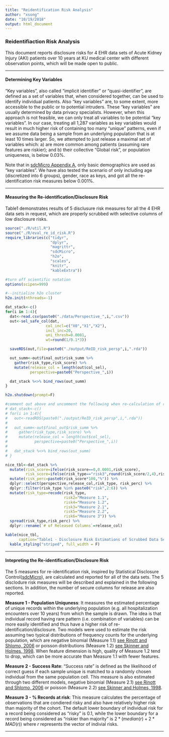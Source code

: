 ```yaml
---
title: "Reidentification Risk Analysis"
author: "xsong"
date: "10/19/2018"
output: html_document
---
```


### Reidentifiaction Risk Analysis ###

This document reports disclosure risks for 4 EHR data sets of Acute Kidney Injury (AKI) patients over 10 years at KU medical center with different observation points, which will be made open to public. 

***

#### Determining Key Variables ####
"Key variables", also called "implicit identifier" or "quasi-identifier", are defined as a set of variables that, when considered together, can be used to identify individual patients. Also "key variables" are, to some extent, more accessible to the public or to potential intruders. These "key variables" are usually determined by data privacy specialists. However, when this approach is not feasible, we can only treat all variables to be potential "key variables". In our case, treating all 1,287 variables as key variables would result in much higher risk of containing too many "unique" patterns, even if we assume data being a sample from an underlying population that is at least 10 times larger. So, we attempted to just release a maximal set of variables which: a) are more common among patients (assuming rare features are riskier); and b) their collective "Global risk", or population uniqueness, is below 0.03%. 

Note that in [sdcMicro Appendix A], only basic demographics are used as "key variables". We have also tested the scenario of only including age (discretized into 6 groups), gender, race as keys, and got all the re-identification risk measures below 0.001%.

[sdcMicro Appendix A]: https://cran.r-project.org/web/packages/sdcMicro/vignettes/sdc_guidelines.pdf

***

#### Measuring the Re-identification/Disclosure Risk ####
Table1 demonstrates results of 5 disclusure risk measures for all the 4 EHR data sets in request, which are properly scrubbed with selective columns of low disclosure risks.

```r
source("./R/util.R")
source("./R/eval_re_id_risk.R")
require_libraries(c("tidyr",
                    "dplyr",
                    "magrittr",
                    "sdcMicro",
                    "h2o",
                    "scales",
                    "knitr",
                    "kableExtra"))

#turn off scientific notation
options(scipen=999)

#--initialize h2o cluster
h2o.init(nthreads=-1)

dat_stack<-c()
for(i in 1:4){
  dat<-read.csv(paste0("./data/Perspective_",i,".csv"))
  out<-sel_safe_col(dat,
                  col_incl=c("X0","X1","X2"),
                  incl_inc=20,
                  uni_thresh=0.0001,
                  wt=round(1/0.1*3))

  saveRDS(out,file=paste0("./output/ReID_risk_persp",i,".rda"))

  out_summ<-out$final_out$risk_summ %>%
    gather(risk_type,risk_score) %>%
    mutate(release_col = length(out$col_sel),
           perspective=paste0("Perspective_",i))

  dat_stack %<>% bind_rows(out_summ)
}

h2o.shutdown(prompt=F)

#comment out above and uncomment the following when re-calculation of risk is not necessary
# dat_stack<-c()
# for(i in 1:4){
#   out<-readRDS(paste0("./output/ReID_risk_persp",i,".rda"))
# 
#   out_summ<-out$final_out$risk_summ %>%
#     gather(risk_type,risk_score) %>%
#     mutate(release_col = length(out$col_sel),
#            perspective=paste0("Perspective_",i))
# 
#   dat_stack %<>% bind_rows(out_summ)
# }

```

```r
nice_tbl<-dat_stack %>%
  mutate(risk_score=ifelse(risk_score==0,0.0001,risk_score),
         risk_score=ifelse(risk_type=="risk3",round(risk_score/2,4),risk_score)) %>%
  mutate(risk_perc=paste0(risk_score*100,"%")) %>%
  dplyr::select(perspective,release_col,risk_type, risk_perc) %>%
  dplyr::filter(risk_type %in% paste0("risk",2:6)) %>%
  mutate(risk_type=recode(risk_type,
                          risk2="Measure 1.1",
                          risk4="Measure 1.2",
                          risk3="Measure 2.1",
                          risk5="Measure 2.2",
                          risk6="Measure 3")) %>%
  spread(risk_type,risk_perc) %>%
  dplyr::rename(`# of Released Columns`=release_col)

kable(nice_tbl,
      caption="Table1 - Disclosure Risk Estimations of Scrubbed Data Sets") %>%
  kable_styling("striped", full_width = F)
```

***

#### Intepreting the Re-identification/Disclosure Risk ####
The 5 measures for re-identification risk, inspired by Statistical Disclosure Control([sdcMicro]), are calculated and reported for all of the data sets. The 5 disclodure risk measures will be described and explained in the following sections. In addition, the number of secure columns for release are also reported. 

[sdcMicro]: https://cran.r-project.org/web/packages/sdcMicro/vignettes/sdc_guidelines.pdf


**Measure 1 - Population Uniquness**: It measures the estimated percentage of unique records within the underlying population (e.g. all hospitalization encounters over 10 years) from which the sample is drawn. The idea is that individual record having rare pattern (i.e. combination of variables) can be more easily identified and thus have a higher risk of re-identification/disclosure. Two models were used to estimate the risk assuming two typical distributions of frequency counts for the underlying population, which are negative binomial (Measure 1.1) [see Rinott and Shlomo, 2006] or poisson distributions (Measure 1.2) [see Skinner and Holmes, 1998]. When feature dimension is high, quality of Measure 1.2 tend to drop, which can be more accurate than Measure 1.1 with fewer features. 



**Measure 2 - Success Rate**: "Success rate" is defined as the likelihood of correct guess if each sample unique is matched to a randomly chosen individual from the same population cell. This measure is also estimated through two different models, negative binomial (Measure 2.1) [see Rinott and Shlomo, 2006] or poisson (Measure 2.2) [see Skinner and Holmes, 1998].    



**Measure 3 - % Records at risk**: This measure calculates the percentage of observations that are condiered risky and also have relatively higher risk than majority of the cohort. The default lower boundary of individual risk for a record being considered as "risky" is 0.1, while the lower boundary for a record being considered as "riskier than majority" is $2*(median(r)+2*MAD(r))$ where $r$ represents the vector of indivial risks.      


[see Rinott and Shlomo, 2006]: https://link.springer.com/chapter/10.1007/11930242_8

[see Skinner and Holmes, 1998]: http://www.scb.se/contentassets/ca21efb41fee47d293bbee5bf7be7fb3/estimating-the-re-identification-risk-per-record-in-microdata.pdf

***


